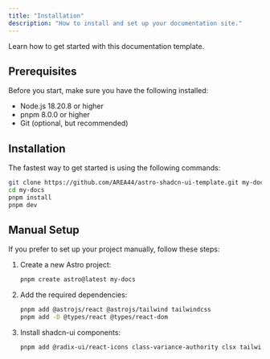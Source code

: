```yaml
---
title: "Installation"
description: "How to install and set up your documentation site."
---
```



Learn how to get started with this documentation template.

## Prerequisites

Before you start, make sure you have the following installed:

- Node.js 18.20.8 or higher
- pnpm 8.0.0 or higher
- Git (optional, but recommended)

## Installation

The fastest way to get started is using the following commands:

```bash
git clone https://github.com/AREA44/astro-shadcn-ui-template.git my-docs
cd my-docs
pnpm install
pnpm dev
```

## Manual Setup

If you prefer to set up your project manually, follow these steps:

1. Create a new Astro project:
   ```bash
   pnpm create astro@latest my-docs
   ```

2. Add the required dependencies:
   ```bash
   pnpm add @astrojs/react @astrojs/tailwind tailwindcss
   pnpm add -D @types/react @types/react-dom
   ```

3. Install shadcn-ui components:
   ```bash
   pnpm add @radix-ui/react-icons class-variance-authority clsx tailwind-merge
   ```